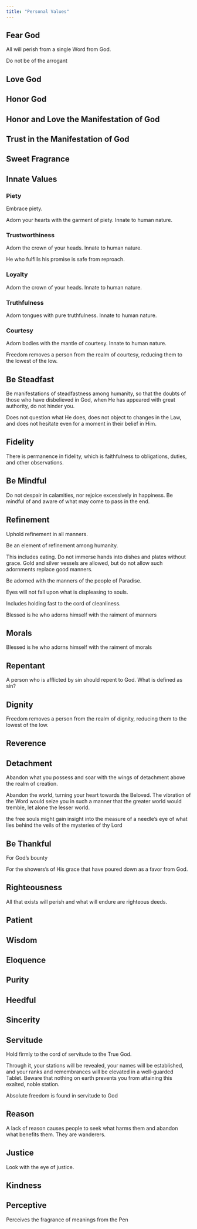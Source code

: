 ```yaml
---
title: "Personal Values"
---
```


## Fear God

All will perish from a single Word from God.

Do not be of the arrogant

## Love God

## Honor God

## Honor and Love the Manifestation of God

## Trust in the Manifestation of God

## Sweet Fragrance

## Innate Values

### Piety

Embrace piety.

Adorn your hearts with the garment of piety. Innate to human nature.

### Trustworthiness

Adorn the crown of your heads. Innate to human nature.

He who fulfills his promise is safe from reproach.

### Loyalty

Adorn the crown of your heads. Innate to human nature.

### Truthfulness

Adorn tongues with pure truthfulness. Innate to human nature.

### Courtesy

Adorn bodies with the mantle of courtesy. Innate to human nature.

Freedom removes a person from the realm of courtesy, reducing them to the lowest of the low.

## Be Steadfast

Be manifestations of steadfastness among humanity, so that the doubts of those who have disbelieved in God, when He has appeared with great authority, do not hinder you.

Does not question what He does, does not object to changes in the Law, and does not hesitate even for a moment in their belief in Him.

## Fidelity

There is permanence in fidelity, which is faithfulness to obligations, duties, and other observations.

## Be Mindful

Do not despair in calamities, nor rejoice excessively in happiness. Be mindful of and aware of what may come to pass in the end.

## Refinement

Uphold refinement in all manners.

Be an element of refinement among humanity.

This includes eating. Do not immerse hands into dishes and plates without grace. Gold and silver vessels are allowed, but do not allow such adornments replace good manners.

Be adorned with the manners of the people of Paradise.

Eyes will not fall upon what is displeasing to souls.

Includes holding fast to the cord of cleanliness.

Blessed is he who adorns himself with the raiment of manners

## Morals

Blessed is he who adorns himself with the raiment of morals

## Repentant

A person who is afflicted by sin should repent to God. What is defined as sin?

## Dignity

Freedom removes a person from the realm of dignity, reducing them to the lowest of the low.

## Reverence

## Detachment

Abandon what you possess and soar with the wings of detachment above the realm of creation.

Abandon the world, turning your heart towards the Beloved. The vibration of the Word would seize you in such a manner that the greater world would tremble, let alone the lesser world.

the free souls might gain insight into the measure of a needle's eye of what lies behind the veils of the mysteries of thy Lord

## Be Thankful

For God's bounty

For the showers's of His grace that have poured down as a favor from God.

## Righteousness

All that exists will perish and what will endure are righteous deeds.

## Patient

## Wisdom

## Eloquence

## Purity

## Heedful

## Sincerity

## Servitude

Hold firmly to the cord of servitude to the True God.

Through it, your stations will be revealed, your names will be established, and your ranks and remembrances will be elevated in a well-guarded Tablet. Beware that nothing on earth prevents you from attaining this exalted, noble station.

Absolute freedom is found in servitude to God

## Reason

A lack of reason causes people to seek what harms them and abandon what benefits them. They are wanderers.

## Justice

Look with the eye of justice.

## Kindness

## Perceptive

Perceives the fragrance of meanings from the Pen
